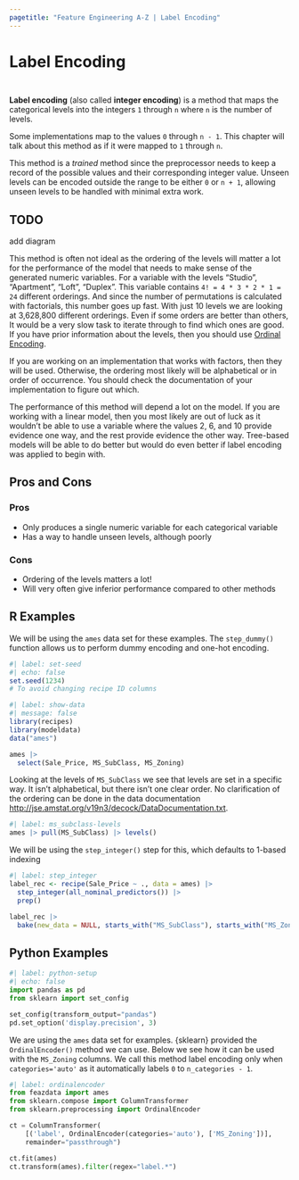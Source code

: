 ```yaml
---
pagetitle: "Feature Engineering A-Z | Label Encoding"
---
```


# Label Encoding {#sec-categorical-label}

::: {style="visibility: hidden; height: 0px;"}
## Label Encoding
:::

**Label encoding** (also called **integer encoding**) is a method that maps the categorical levels into the integers `1` through `n` where `n` is the number of levels.

::: callout-note
Some implementations map to the values `0` through `n - 1`.
This chapter will talk about this method as if it were mapped to `1` through `n`.
:::

This method is a *trained* method since the preprocessor needs to keep a record of the possible values and their corresponding integer value.
Unseen levels can be encoded outside the range to be either `0` or `n + 1`, allowing unseen levels to be handled with minimal extra work.

::: callout-caution
# TODO

add diagram
:::

This method is often not ideal as the ordering of the levels will matter a lot for the performance of the model that needs to make sense of the generated numeric variables.
For a variable with the levels "Studio", "Apartment", "Loft", "Duplex".
This variable contains `4! = 4 * 3 * 2 * 1 = 24` different orderings.
And since the number of permutations is calculated with factorials, this number goes up fast.
With just 10 levels we are looking at 3,628,800 different orderings.
Even if some orders are better than others, It would be a very slow task to iterate through to find which ones are good.
If you have prior information about the levels, then you should use [Ordinal Encoding](categorical-ordinal).

If you are working on an implementation that works with factors, then they will be used.
Otherwise, the ordering most likely will be alphabetical or in order of occurrence.
You should check the documentation of your implementation to figure out which.

The performance of this method will depend a lot on the model.
If you are working with a linear model, then you most likely are out of luck as it wouldn't be able to use a variable where the values 2, 6, and 10 provide evidence one way, and the rest provide evidence the other way.
Tree-based models will be able to do better but would do even better if label encoding was applied to begin with.

## Pros and Cons

### Pros

-   Only produces a single numeric variable for each categorical variable
-   Has a way to handle unseen levels, although poorly

### Cons

-   Ordering of the levels matters a lot!
-   Will very often give inferior performance compared to other methods

## R Examples

We will be using the `ames` data set for these examples.
The `step_dummy()` function allows us to perform dummy encoding and one-hot encoding.

```r
#| label: set-seed
#| echo: false
set.seed(1234)
# To avoid changing recipe ID columns
```

```r
#| label: show-data
#| message: false
library(recipes)
library(modeldata)
data("ames")

ames |>
  select(Sale_Price, MS_SubClass, MS_Zoning)
```

Looking at the levels of `MS_SubClass` we see that levels are set in a specific way.
It isn't alphabetical, but there isn't one clear order.
No clarification of the ordering can be done in the data documentation <http://jse.amstat.org/v19n3/decock/DataDocumentation.txt>.

```r
#| label: ms_subclass-levels
ames |> pull(MS_SubClass) |> levels()
```

We will be using the `step_integer()` step for this, which defaults to 1-based indexing

```r
#| label: step_integer
label_rec <- recipe(Sale_Price ~ ., data = ames) |>
  step_integer(all_nominal_predictors()) |>
  prep()

label_rec |>
  bake(new_data = NULL, starts_with("MS_SubClass"), starts_with("MS_Zoning"))
```

## Python Examples

```python
#| label: python-setup
#| echo: false
import pandas as pd
from sklearn import set_config

set_config(transform_output="pandas")
pd.set_option('display.precision', 3)
```

We are using the `ames` data set for examples.
{sklearn} provided the `OrdinalEncoder()` method we can use.
Below we see how it can be used with the `MS_Zoning` columns.
We call this method label encoding only when `categories='auto'` as it automatically labels `0` to `n_categories - 1`.

```python
#| label: ordinalencoder
from feazdata import ames
from sklearn.compose import ColumnTransformer
from sklearn.preprocessing import OrdinalEncoder

ct = ColumnTransformer(
    [('label', OrdinalEncoder(categories='auto'), ['MS_Zoning'])], 
    remainder="passthrough")

ct.fit(ames)
ct.transform(ames).filter(regex="label.*")
```
